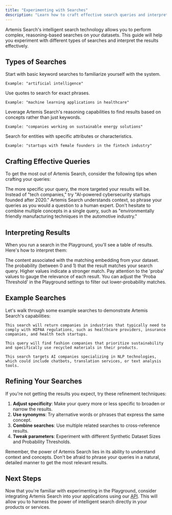```yaml
---
title: "Experimenting with Searches"
description: "Learn how to craft effective search queries and interpret results in the Artemis Search Playground"
---
```


Artemis Search's intelligent search technology allows you to perform complex, reasoning-based searches on your datasets. This guide will help you experiment with different types of searches and interpret the results effectively.

## Types of Searches

<AccordionGroup>
  <Accordion title="Simple Keyword Search" >
    Start with basic keyword searches to familiarize yourself with the system.
    
    Example: "artificial intelligence"
  </Accordion>
  
  <Accordion title="Phrase Search" >
    Use quotes to search for exact phrases.
    
    Example: "machine learning applications in healthcare"
  </Accordion>
  
  <Accordion title="Conceptual Search" >
    Leverage Artemis Search's reasoning capabilities to find results based on concepts rather than just keywords.
    
    Example: "companies working on sustainable energy solutions"
  </Accordion>
  
  <Accordion title="Attribute-based Search" >
    Search for entities with specific attributes or characteristics.
    
    Example: "startups with female founders in the fintech industry"
  </Accordion>
</AccordionGroup>

## Crafting Effective Queries

To get the most out of Artemis Search, consider the following tips when crafting your queries:

<Card title="Be Specific" icon="bullseye">
  The more specific your query, the more targeted your results will be. Instead of "tech companies," try "AI-powered cybersecurity startups founded after 2020."
</Card>

<Card title="Use Natural Language" icon="comment-alt">
  Artemis Search understands context, so phrase your queries as you would a question to a human expert.
</Card>

<Card title="Combine Concepts" icon="object-group">
  Don't hesitate to combine multiple concepts in a single query, such as "environmentally friendly manufacturing techniques in the automotive industry."
</Card>

## Interpreting Results

When you run a search in the Playground, you'll see a table of results. Here's how to interpret them:

<ResponseField name="tag" type="string">
  The content associated with the matching embedding from your dataset.
</ResponseField>

<ResponseField name="proba" type="float">
  The probability (between 0 and 1) that the result matches your search query. Higher values indicate a stronger match.
</ResponseField>

<Tip>
  Pay attention to the 'proba' values to gauge the relevance of each result. You can adjust the 'Proba Threshold' in the Playground settings to filter out lower-probability matches.
</Tip>

## Example Searches

Let's walk through some example searches to demonstrate Artemis Search's capabilities:

<CodeGroup>

```plaintext "Companies that require HIPAA compliance"
This search will return companies in industries that typically need to comply with HIPAA regulations, such as healthcare providers, insurance companies, and health tech startups.
```

```plaintext "Sustainable fashion brands using recycled materials"
This query will find fashion companies that prioritize sustainability and specifically use recycled materials in their products.
```

```plaintext "AI startups focused on natural language processing"
This search targets AI companies specializing in NLP technologies, which could include chatbots, translation services, or text analysis tools.
```

</CodeGroup>

## Refining Your Searches

If you're not getting the results you expect, try these refinement techniques:

1. **Adjust specificity**: Make your query more or less specific to broaden or narrow the results.
2. **Use synonyms**: Try alternative words or phrases that express the same concept.
3. **Combine searches**: Use multiple related searches to cross-reference results.
4. **Tweak parameters**: Experiment with different Synthetic Dataset Sizes and Probability Thresholds.

<Check>
  Remember, the power of Artemis Search lies in its ability to understand context and concepts. Don't be afraid to phrase your queries in a natural, detailed manner to get the most relevant results.
</Check>

## Next Steps

Now that you're familiar with experimenting in the Playground, consider integrating Artemis Search into your applications using our [API](/api-reference/introduction). This will allow you to harness the power of intelligent search directly in your products or services.